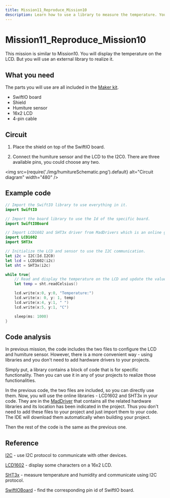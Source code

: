 ```yaml
---
title: Mission11_Reproduce_Mission10
description: Learn how to use a library to measure the temperature. You will know how to add a library to your Swift code.
---
```


# Mission11_Reproduce_Mission10

This mission is similar to Mission10. You will display the temperature on the LCD. But you will use an external library to realize it.


## What you need
The parts you will use are all included in the [Maker kit](https://www.madmachine.io/product-page/maker-kit-for-swiftio).

- SwiftIO board
- Shield
- Humiture sensor
- 16x2 LCD
- 4-pin cable


## Circuit

1. Place the shield on top of the SwiftIO board.

2. Connect the humiture sensor and the LCD to the I2C0. There are three available pins, you could choose any two.

<img
  src={require('./img/humitureSchematic.png').default}
  alt="Circuit diagram" width="480"
/>

## Example code

```swift
// Import the SwiftIO library to use everything in it.
import SwiftIO

// Import the board library to use the Id of the specific board.
import SwiftIOBoard

// Import LCD1602 and SHT3x driver from MadDrivers which is an online git repo.
import LCD1602
import SHT3x

// Initialize the LCD and sensor to use the I2C communication.
let i2c = I2C(Id.I2C0)
let lcd = LCD1602(i2c)
let sht = SHT3x(i2c)

while true{
    // Read and display the temperature on the LCD and update the value every second.
    let temp = sht.readCelsius()

    lcd.write(x:0, y:0, "Temperature:")
    lcd.write(x: 0, y: 1, temp)
    lcd.write(x:4, y:1, " ")
    lcd.write(x:5, y:1, "C")

    sleep(ms: 1000)
}
```

## Code analysis

In previous mission, the code includes the two files to configure the LCD and humiture sensor. However, there is a more convenient way - using libraries and you don't need to add hardware drivers to your projects.

Simply put, a library contains a block of code that is for specific functionality. Then you can use it in any of your projects to realize those functionalities.

In the previous code, the two files are included, so you can directly use them. Now, you will use the online libraries - LCD1602 and SHT3x in your code. They are in the [MadDriver](https://github.com/madmachineio/MadDrivers/tree/main/Sources) that contains all the related hardware libraries and its location has been indicated in the project. Thus you don't need to add these files to your project and just import them to your code. The IDE will download them automatically when building your project.

Then the rest of the code is the same as the previous one.

## Reference

[I2C](https://swiftioapi.madmachine.io/Classes/I2C.html) - use I2C protocol to communicate with other devices.

[LCD1602](https://github.com/madmachineio/MadDrivers/blob/main/Sources/LCD1602/LCD1602.swift) - display some characters on a 16x2 LCD.

[SHT3x](https://github.com/madmachineio/MadDrivers/blob/main/Sources/SHT3x/SHT3x.swift) - measure temperature and humidity and communicate using I2C protocol.

[SwiftIOBoard](https://github.com/madmachineio/MadBoards/blob/main/Sources/SwiftIOBoard/Id.swift) - find the corresponding pin id of SwiftIO board.
